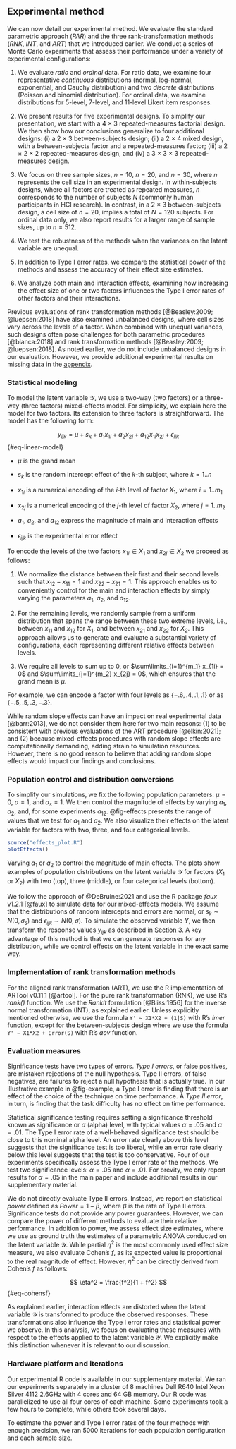 ## Experimental method {#methodology}
We can now detail our experimental method. We evaluate the standard parametric approach (*PAR*) and the three rank-transformation methods (*RNK*, *INT*, and *ART*) that we introduced earlier. We conduct a series of Monte Carlo experiments that assess their performance under a variety of experimental configurations:

1. We evaluate *ratio* and *ordinal* data. For ratio data, we examine four representative *continuous* distributions (normal, log-normal, exponential, and Cauchy distribution) and two *discrete* distributions (Poisson and binomial distribution). For ordinal data, we examine distributions for 5-level, 7-level, and 11-level Likert item responses.

2. We present results for five experimental designs. To simplify our presentation, we start with a 4 $\times$ 3 repeated-measures factorial design. We then show how our conclusions generalize to four additional designs: (i) a 2 $\times$ 3 between-subjects design; (ii) a 2 $\times$ 4 mixed design, with a between-subjects factor and a repeated-measures factor; (iii) a 2 $\times$ 2 $\times$ 2 repeated-measures design, and (iv) a 3 $\times$ 3 $\times$ 3 repeated-measures design.

3. We focus on three sample sizes, $n=10$, $n=20$, and $n=30$, where $n$ represents the cell size in an experimental design. In within-subjects designs, where all factors are treated as repeated measures, $n$ corresponds to the number of subjects $N$ (commonly human participants in HCI research). In contrast, in a 2 $\times$ 3 between-subjects design, a cell size of $n = 20$, implies a total of $N = 120$ subjects. For ordinal data only, we also report results for a larger range of sample sizes, up to $n = 512$. 

4. We test the robustness of the methods when the variances on the latent variable are unequal. 

5. In addition to Type I error rates, we compare the statistical power of the methods and assess the accuracy of their effect size estimates.

6. We analyze both main and interaction effects, examining how increasing the effect size of one or two factors influences the Type I error rates of other factors and their interactions.

<!--
Furthermore, we assess how a growing interaction effect, either in isolation or in combination with a main effect, can affect the inference of main effects. -->

Previous evaluations of rank transformation methods [@Beasley:2009; @luepsen:2018] have also examined unbalanced designs, where cell sizes vary across the levels of a factor. When combined with unequal variances, such designs often pose challenges for both parametric procedures [@blanca:2018] and rank transformation methods [@Beasley:2009; @luepsen:2018]. As noted earlier, we do not include unbalanced designs in our evaluation. However, we provide additional experimental results on missing data in the [appendix](appendix.html#missing).

### Statistical modeling
To model the latent variable $\mathcal{Y}$, we use a two-way (two factors) or a three-way (three factors) mixed-effects model. For simplicity, we explain here the model for two factors. Its extension to three factors is straightforward. The model has the following form:

$$ 
y_{ijk} = \mu + s_k + a_1 x_{1i} + a_2 x_{2j} + a_{12} x_{1i} x_{2j} + \epsilon_{ijk}
$${#eq-linear-model}

 - $\mu$ is the grand mean

 - $s_k$ is the random intercept effect of the *k*-th subject, where $k = 1..n$ 

 - $x_{1i}$ is a numerical encoding of the *i*-th level of factor $X_1$, where $i = 1..m_1$

 - $x_{2j}$ is a numerical encoding of the *j*-th level of factor $X_2$, where $j = 1..m_2$

 - $a_1$, $a_2$, and $a_{12}$ express the magnitude of main and interaction effects 

 - $\epsilon_{ijk}$ is the experimental error effect

To encode the levels of the two factors $x_{1i} \in X_1$ and $x_{2j} \in X_2$ we proceed as follows: 

1. We normalize the distance between their first and their second levels such that $x_{12} - x_{11} = 1$ and $x_{22} - x_{21} = 1$. This approach enables us to conveniently control for the main and interaction effects by simply varying the parameters $a_1$, $a_2$, and $a_{12}$.

2. For the remaining levels, we randomly sample from a uniform distribution that spans the range between these two extreme levels, i.e., between $x_{11}$ and $x_{12}$ for $X_1$, and between $x_{21}$ and $x_{22}$ for $X_2$. This approach allows us to generate and evaluate a substantial variety of configurations, each representing different relative effects between levels.  

3. We require all levels to sum up to 0, or $\sum\limits_{i=1}^{m_1}  x_{1i} = 0$ and $\sum\limits_{j=1}^{m_2}  x_{2j} = 0$, which ensures that the grand mean is $\mu$.

For example, we can encode a factor with four levels as $\{-.6, .4, .1, .1\}$ or as $\{-.5, .5, .3, -.3\}$. 

While random slope effects can have an impact on real experimental data [@barr:2013], we do not consider them here for two main reasons: (1) to be consistent with previous evaluations of the ART procedure [@elkin:2021]; and (2) because mixed-effects procedures with random slope effects are computationally demanding, adding strain to simulation resources. However, there is no good reason to believe that adding random slope effects would impact our findings and conclusions.

### Population control and distribution conversions 
To simplify our simulations, we fix the following population parameters: $\mu = 0$, $\sigma = 1$, and $\sigma_s = 1$. We then control the magnitude of effects by varying $a_1$, $a_2$, and, for some experiments $a_{12}$. @fig-effects presents the range of values that we test for $a_1$ and $a_2$. We also visualize their effects on the latent variable for factors with two, three, and four categorical levels. 

::: {#fig-effects}
```r
source("effects_plot.R")
plotEffects()
```
Varying $a_1$ or $a_2$ to control the magnitude of main effects. The plots show examples of population distributions on the latent variable $\mathcal{Y}$ for factors ($X_1$ or $X_2$) with two (top), three (middle), or four categorical levels (bottom).    
:::

We follow the approach of @DeBruine:2021 and use the R package *faux* v1.2.1 [@faux] to simulate data for our mixed-effects models. We assume that the distributions of random intercepts and errors are normal, or $s_k \sim N(0,\sigma_s)$ and $\epsilon_{ijk} \sim N(0,\sigma)$.
To simulate the observed variable $Y$, we then transform the response values $y_{ijk}$ as described in [Section 3](#approach). A key advantage of this method is that we can generate responses for any distribution, while we control effects on the latent variable in the exact same way.

### Implementation of rank transformation methods 
For the aligned rank transformation (ART), we use the R implementation of ARTool v0.11.1 [@artool]. For the pure rank transformation (RNK), we use R's *rank()* function. We use the *Rankit* formulation [@Bliss:1956] for the inverse normal transformation (INT), as explained earlier. Unless explicitly mentioned otherwise, we use the formula ``Y' ~ X1*X2 + (1|S)`` with R's *lmer* function, except for the between-subjects design where we use the formula ``Y' ~ X1*X2 + Error(S)`` with R's *aov* function.

### Evaluation measures
Significance tests have two types of errors. *Type I errors*, or false positives, are mistaken rejections of the null hypothesis. Type II errors, of false negatives, are failures to reject a null hypothesis that is actually true. In our illustrative example in @fig-example, a Type I error is finding that there is an effect of the choice of the technique on time performance. A *Type II error*, in turn, is finding that the task difficulty has no effect on time performance. 

Statistical significance testing requires setting a significance threshold known as significance or $\alpha$ (alpha) level, with typical values $\alpha = .05$ and $\alpha = .01$. The Type I error rate of a well-behaved significance test should be close to this nominal alpha level. An error rate clearly above this level suggests that the significance test is too liberal, while an error rate clearly below this level suggests that the test is too conservative. Four of our experiments specifically assess the Type I error rate of the methods. We test two significance levels: $\alpha = .05$ and $\alpha = .01$. For brevity, we only report results for $\alpha = .05$ in the main paper and include additional results in our supplementary material. 

We do not directly evaluate Type II errors. Instead, we report on statistical *power* defined as $Power = 1 - \beta$, where $\beta$ is the rate of Type II errors. Significance tests do not provide any power guarantees. However, we can compare the power of different methods to evaluate their relative performance. In addition to power, we assess effect size estimates, where we use as ground truth the estimates of a parametric ANOVA conducted on the latent variable $\mathcal{Y}$. While partial $\eta^2$ is the most commonly used effect size measure, we also evaluate Cohen's $f$, as its expected value is proportional to the real magnitude of effect. However, $\eta^2$ can be directly derived from Cohen's $f$ as follows:

$$ 
\eta^2 = \frac{f^2}{1 + f^2}
$${#eq-cohensf}

As explained earlier, interaction effects are distorted when the latent variable $\mathcal{Y}$ is transformed to produce the observed responses. These transformations also influence the Type I error rates and statistical power we observe. In this analysis, we focus on evaluating these measures with respect to the effects applied to the latent variable $\mathcal{Y}$. We explicitly make this distinction whenever it is relevant to our discussion. 

### Hardware platform and iterations
Our experimental R code is available in our supplementary material. We ran our experiments separately in a cluster of 8 machines Dell R640 Intel Xeon Silver 4112 2.6GHz with 4 cores and 64 GB memory. Our R code was parallelized to use all four cores of each machine. Some experiments took a few hours to complete, while others took several days. 

To estimate the power and Type I error rates of the four methods with enough precision, we ran $5000$ iterations for each population configuration and each sample size. 

<!--
We evaluate the Type I error rate, that is the rate of false positives of each method. To evaluate the Type I error rate for the interaction effect, we set $a_{12} = 0$. Likewise, to evaluate the Type I error rate for the second factor $X_2$, we set $a_{2} = 0$. For each population configuration and sample size $n$, we run $5000$ iterations and test two significance levels: $\alpha = .05$ and $\alpha = .01$. For brevity, we only report results for $\alpha = .05$ in the main paper, while additional results are presented in supplementary materialsxa
-->

